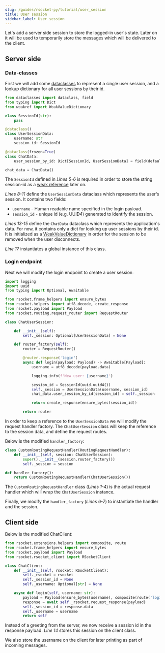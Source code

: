 ```yaml
---
slug: /guides/rsocket-py/tutorial/user_session
title: User session
sidebar_label: User session
---
```


Let's add a server side session to store the logged-in user's state. Later on it will be used to temporarily store
the messages which will be delivered to the client.

## Server side

### Data-classes

First we will add some [dataclasses](https://docs.python.org/3/library/dataclasses.html) to represent a single user session, and a lookup dictionary for all user sessions
by their id.

```py
from dataclasses import dataclass, field
from typing import Dict
from weakref import WeakValueDictionary

class SessionId(str):
    pass

@dataclass()
class UserSessionData:
    username: str
    session_id: SessionId

@dataclass(frozen=True)
class ChatData:
    user_session_by_id: Dict[SessionId, UserSessionData] = field(default_factory=WeakValueDictionary)

chat_data = ChatData()
```

The `SessionId` defined in *Lines 5-6* is required in order to store the string session-id as a [weak reference](https://docs.python.org/3/library/weakref.html) later on.

*Lines 8-11* define the `UserSessionData` dataclass which represents the user's session. It contains two fields:
- `username` - Human readable name specified in the login payload.
- `session_id` - unique id (e.g. UUID4) generated to identify the session.

*Lines 13-15* define the `ChatData` dataclass which represents the application's data. For now, it contains only a dict for looking up
user sessions by their id. It is initialized as a [WeakValueDictionary](https://docs.python.org/3/library/weakref.html#weakref.WeakValueDictionary) in order for the session to be removed when the user disconnects.

*Line 17* instantiates a global instance of this class.

### Login endpoint

Next we will modify the login endpoint to create a user session:

```py
import logging
import uuid
from typing import Optional, Awaitable

from rsocket.frame_helpers import ensure_bytes
from rsocket.helpers import utf8_decode, create_response
from rsocket.payload import Payload
from rsocket.routing.request_router import RequestRouter

class ChatUserSession:

    def __init__(self):
        self._session: Optional[UserSessionData] = None

    def router_factory(self):
        router = RequestRouter()

        @router.response('login')
        async def login(payload: Payload) -> Awaitable[Payload]:
            username = utf8_decode(payload.data)

            logging.info(f'New user: {username}')

            session_id = SessionId(uuid.uuid4())
            self._session = UserSessionData(username, session_id)
            chat_data.user_session_by_id[session_id] = self._session

            return create_response(ensure_bytes(session_id))

        return router
```

In order to keep a reference to the `UserSessionData` we will modify the request handler factory.
The `ChatUserSession` class will keep the reference to the session data, and define the request routes.

Below is the modified `handler_factory`:

```py
class CustomRoutingRequestHandler(RoutingRequestHandler):
    def __init__(self, session: ChatUserSession):
        super().__init__(session.router_factory())
        self._session = session

def handler_factory():
    return CustomRoutingRequestHandler(ChatUserSession())
```

The `CustomRoutingRequestHandler` class (*Lines 1-4*) is the actual request handler which will wrap the `ChatUserSession` instance.

Finally, we modify the `handler_factory` (*Lines 6-7*) to instantiate the handler and the session.

## Client side

Below is the modified ChatClient:

```py
from rsocket.extensions.helpers import composite, route
from rsocket.frame_helpers import ensure_bytes
from rsocket.payload import Payload
from rsocket.rsocket_client import RSocketClient

class ChatClient:
    def __init__(self, rsocket: RSocketClient):
        self._rsocket = rsocket
        self._session_id = None
        self._username: Optional[str] = None

    async def login(self, username: str):
        payload = Payload(ensure_bytes(username), composite(route('login')))
        response = await self._rsocket.request_response(payload)
        self._session_id = response.data
        self._username = username
        return self
```

Instead of a greeting from the server, we now receive a session id in the response payload. *Line 14* stores this session on the client class.

We also store the username on the client for later printing as part of incoming messages.
